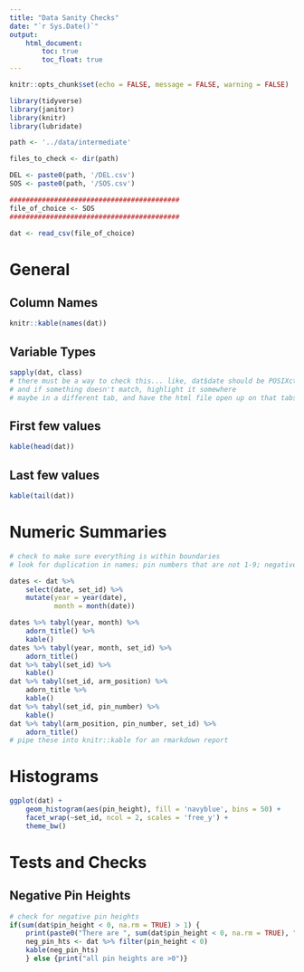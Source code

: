 ```yaml
---
title: "Data Sanity Checks"
date: "`r Sys.Date()`"
output: 
    html_document:
        toc: true
        toc_float: true
---
```


```r
knitr::opts_chunk$set(echo = FALSE, message = FALSE, warning = FALSE)
```

```r
library(tidyverse)
library(janitor)
library(knitr)
library(lubridate)
```

```r
path <- '../data/intermediate'

files_to_check <- dir(path)

DEL <- paste0(path, '/DEL.csv')
SOS <- paste0(path, '/SOS.csv')

##########################################
file_of_choice <- SOS
##########################################

dat <- read_csv(file_of_choice)
```

# General  

## Column Names  

```r
knitr::kable(names(dat))
```

## Variable Types  

```r
sapply(dat, class)
# there must be a way to check this... like, dat$date should be POSIXct or Date... etc.
# and if something doesn't match, highlight it somewhere
# maybe in a different tab, and have the html file open up on that tabset
```


## First few values  

```r
kable(head(dat))
```

## Last few values  

```r
kable(tail(dat))
```


# Numeric Summaries  

```r
# check to make sure everything is within boundaries
# look for duplication in names; pin numbers that are not 1-9; negative pin heights

dates <- dat %>%
    select(date, set_id) %>%
    mutate(year = year(date),
           month = month(date))

dates %>% tabyl(year, month) %>% 
    adorn_title() %>%
    kable()
dates %>% tabyl(year, month, set_id) %>%
    adorn_title()
dat %>% tabyl(set_id) %>% 
    kable()
dat %>% tabyl(set_id, arm_position) %>% 
    adorn_title %>% 
    kable()
dat %>% tabyl(set_id, pin_number) %>% 
    kable()
dat %>% tabyl(arm_position, pin_number, set_id) %>%
    adorn_title() 
# pipe these into knitr::kable for an rmarkdown report
```

# Histograms  

```r
ggplot(dat) +
    geom_histogram(aes(pin_height), fill = 'navyblue', bins = 50) +
    facet_wrap(~set_id, ncol = 2, scales = 'free_y') +
    theme_bw()
```

# Tests and Checks  

## Negative Pin Heights  


```r
# check for negative pin heights
if(sum(dat$pin_height < 0, na.rm = TRUE) > 1) {
    print(paste0("There are ", sum(dat$pin_height < 0, na.rm = TRUE), " pin heights <0. They are listed below."))
    neg_pin_hts <- dat %>% filter(pin_height < 0)
    kable(neg_pin_hts)
    } else {print("all pin heights are >0")}

```

